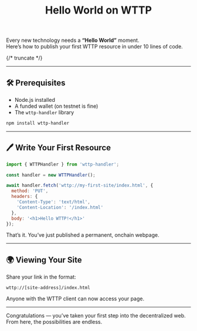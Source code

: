﻿---
slug: hello-world-on-wttp
title: Hello World on WTTP
authors: [dip-team]
tags: [wttp, developer, tutorial, dip]
---

Every new technology needs a **“Hello World”** moment.  
Here’s how to publish your first WTTP resource in under 10 lines of code.

{/* truncate */}

---

## 🛠 Prerequisites
- Node.js installed  
- A funded wallet (on testnet is fine)  
- The `wttp-handler` library  

```bash
npm install wttp-handler
```

---

## 🖊 Write Your First Resource
```js
import { WTTPHandler } from 'wttp-handler';

const handler = new WTTPHandler();

await handler.fetch('wttp://my-first-site/index.html', {
  method: 'PUT',
  headers: { 
    'Content-Type': 'text/html',
    'Content-Location': '/index.html'
  },
  body: '<h1>Hello WTTP!</h1>'
});
```

That’s it. You’ve just published a permanent, onchain webpage.

---

## 🌍 Viewing Your Site
Share your link in the format:  
```
wttp://[site-address]/index.html
```

Anyone with the WTTP client can now access your page.  

---

<Callout type="success">
Congratulations — you’ve taken your first step into the decentralized web.  
From here, the possibilities are endless.
</Callout>

